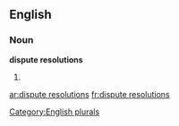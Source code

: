 
==English==

===Noun===
'''dispute resolutions'''

# {{plural of|[[dispute resolution]]}}

[[Category:English plurals]]

[[ar:dispute resolutions]]
[[fr:dispute resolutions]]